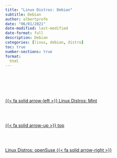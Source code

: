 ```yaml
---
title: "Linux Distros: Debian"
subtitle: Debian
author: albertprofe
date: "06/01/2021"
date-modified: last-modified
date-format: full
description: Debian
categories: [linux, debian, distro]
toc: true
number-sections: true
format:
  html
---
```


<!--- navLinks -->
<br><br>
<div class=row>
<br>
<div class='column left previous'>
<br>
[{{< fa solid arrow-left >}} Linux Distros: Mint](/linux/linux-distros-mint.qmd)
<br>
</div>
<br>
<div class='column center'>
<br>
[{{< fa solid arrow-up >}} top](#top)
<br>
</div>
<br>
<div class='column right next'>
<br>
[Linux Distros: openSuse  {{< fa solid arrow-right >}}](/linux/linux-distros-opensuse.qmd)
<br>
</div>
<br>
</div>
